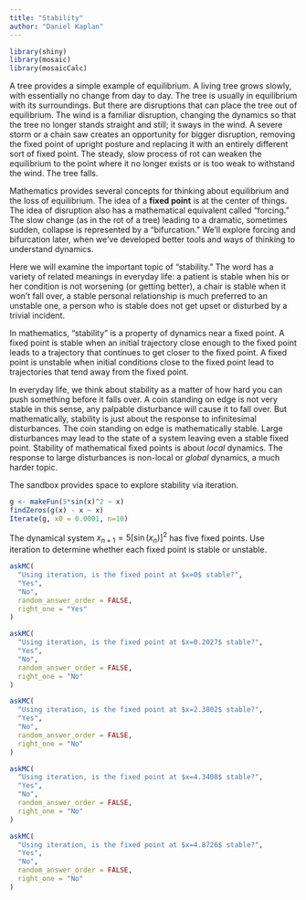 ```yaml
---
title: "Stability"
author: "Daniel Kaplan"
---
```


```r
library(shiny)
library(mosaic)
library(mosaicCalc)
```

A tree provides a simple example of equilibrium. A living tree grows slowly, with essentially no change from day to day. The tree is usually in equilibrium with its surroundings. But there are disruptions that can place the tree out of equilibrium. The wind is a familiar disruption, changing the dynamics so that the tree no longer stands straight and still; it sways in the wind. A severe storm or a chain saw creates an opportunity for bigger disruption, removing the fixed point of upright posture and replacing it with an entirely different sort of fixed point. The steady, slow process of rot can weaken the equilibrium to the point where it no longer exists or is too weak to withstand the wind. The tree falls.

Mathematics provides several concepts for thinking about equilibrium and the loss of equilibrium. The idea of a **fixed point** is at the center of things. The idea of disruption also has a mathematical equivalent called "forcing." The slow change (as in the rot of a tree) leading to a dramatic, sometimes sudden, collapse is represented by a "bifurcation." We'll explore forcing and bifurcation later, when we've developed better tools and ways of thinking to understand dynamics.

Here we will examine the important topic of "stability." The word has a variety of related meanings in everyday life: a patient is stable when his or her condition is not worsening (or getting better), a chair is stable when it won't fall over, a stable personal relationship is much preferred to an unstable one, a person who is stable does not get upset or disturbed by a trivial incident.

In mathematics, "stability" is a property of dynamics near a fixed point. A fixed point is stable when an initial trajectory close enough to the fixed point leads to a trajectory that continues to get closer to the fixed point. A fixed point is unstable when initial conditions close to the fixed point lead to trajectories that tend away from the fixed point. 

In everyday life, we think about stability as a matter of how hard you can push something before it falls over. A coin standing on edge is not very stable in this sense, any palpable disturbance will cause it to fall over. But mathematically, stability is just about the response to infinitesimal disturbances. The coin standing on edge is mathematically stable. Large disturbances may lead to the state of a system leaving even a stable fixed point. Stability of mathematical fixed points is about *local* dynamics. The response to large disturbances is non-local or *global* dynamics, a much harder topic.

The sandbox provides space to explore stability via iteration.

```r
g <- makeFun(5*sin(x)^2 ~ x)
findZeros(g(x) - x ~ x)
Iterate(g, x0 = 0.0001, n=10)
```

The dynamical system $x_{n+1} = 5 [\sin(x_n)]^2$ has five fixed points. Use iteration to determine whether each fixed point is stable or unstable.

```r
askMC(
  "Using iteration, is the fixed point at $x=0$ stable?", 
  "Yes",
  "No",
  random_answer_order = FALSE,
  right_one = "Yes"
)
```

```r
askMC(
  "Using iteration, is the fixed point at $x=0.2027$ stable?", 
  "Yes",
  "No",
  random_answer_order = FALSE,
  right_one = "No"
)
```

```r
askMC(
  "Using iteration, is the fixed point at $x=2.3802$ stable?", 
  "Yes",
  "No",
  random_answer_order = FALSE,
  right_one = "No"
)
```

```r
askMC(
  "Using iteration, is the fixed point at $x=4.3408$ stable?", 
  "Yes",
  "No",
  random_answer_order = FALSE,
  right_one = "No"
)
```

```r
askMC(
  "Using iteration, is the fixed point at $x=4.8726$ stable?", 
  "Yes",
  "No",
  random_answer_order = FALSE,
  right_one = "No"
)
```

